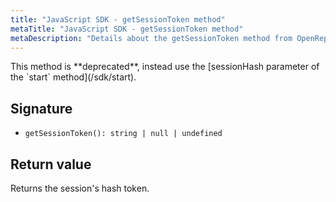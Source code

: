 ```yaml
---
title: "JavaScript SDK - getSessionToken method"
metaTitle: "JavaScript SDK - getSessionToken method"
metaDescription: "Details about the getSessionToken method from OpenReplay's SDK"
---
```


<Aside type="danger">
    This method is **deprecated**, instead use the [sessionHash parameter of the `start` method](/sdk/start).
</Aside>

## Signature
- `getSessionToken(): string | null | undefined`



## Return value
Returns the session's hash token.
